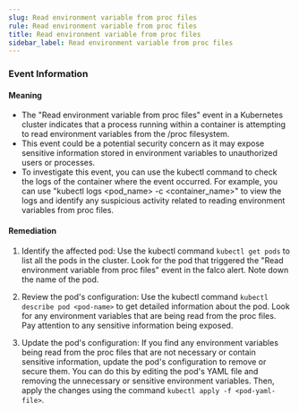 ```yaml
--- 
slug: Read environment variable from proc files
rule: Read environment variable from proc files
title: Read environment variable from proc files
sidebar_label: Read environment variable from proc files
---
```

                   
### Event Information

#### Meaning

- The "Read environment variable from proc files" event in a Kubernetes cluster indicates that a process running within a container is attempting to read environment variables from the /proc filesystem.
- This event could be a potential security concern as it may expose sensitive information stored in environment variables to unauthorized users or processes.
- To investigate this event, you can use the kubectl command to check the logs of the container where the event occurred. For example, you can use "kubectl logs <pod_name> -c <container_name>" to view the logs and identify any suspicious activity related to reading environment variables from proc files.

#### Remediation

1. Identify the affected pod: Use the kubectl command `kubectl get pods` to list all the pods in the cluster. Look for the pod that triggered the "Read environment variable from proc files" event in the falco alert. Note down the name of the pod.

2. Review the pod's configuration: Use the kubectl command `kubectl describe pod <pod-name>` to get detailed information about the pod. Look for any environment variables that are being read from the proc files. Pay attention to any sensitive information being exposed.

3. Update the pod's configuration: If you find any environment variables being read from the proc files that are not necessary or contain sensitive information, update the pod's configuration to remove or secure them. You can do this by editing the pod's YAML file and removing the unnecessary or sensitive environment variables. Then, apply the changes using the command `kubectl apply -f <pod-yaml-file>`.


 